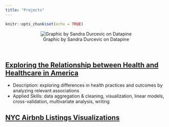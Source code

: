 ```yaml
---
title: "Projects"
---
```


```r
knitr::opts_chunk$set(echo = TRUE)
```
<center>

![Graphic by Sandra Durcevic on Datapine](./data_banner.jpg)

</center>  

&nbsp;

## [Exploring the Relationship between Health and Healthcare in America](https://cj2493.github.io/p8105_fp_mjcr/)
* Description: exploring differences in health practices and outcomes by analyzing relevant associations
* Applied Skills: data aggregation & cleaning, visualization, linear models, cross-validation, multivariate analysis, writing

## [NYC Airbnb Listings Visualizations](./flexdash/flexdashboard.html)

